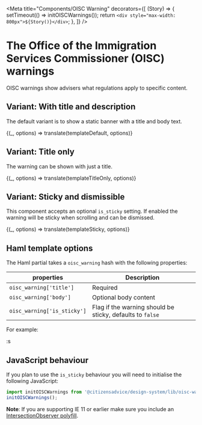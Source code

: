 

<Meta
  title="Components/OISC Warning"
  decorators={[
    (Story) => {
      setTimeout(() => initOISCWarnings());
      return `<div style="max-width: 800px">${Story()}</div>`;
    },
  ]}
/>

# The Office of the Immigration Services Commissioner (OISC) warnings

OISC warnings show advisers what regulations apply to specific content.

## Variant: With title and description

The default variant is to show a static banner with a title and body text.


<Preview>
  <Story
    name="With title and description"
    parameters={{ docs: { source: { code: templateDefault.raw } } }}
  >
    {(_, options) => translate(templateDefault, options)}
  </Story>
</Preview>

## Variant: Title only

The warning can be shown with just a title.


<Preview>
  <Story
    name="Title only"
    parameters={{ docs: { source: { code: templateTitleOnly.raw } } }}
  >
    {(_, options) => translate(templateTitleOnly, options)}
  </Story>
</Preview>

## Variant: Sticky and dismissible

This component accepts an optional `is_sticky` setting. If enabled the warning will be sticky when scrolling and can be dismissed.


<Preview>
  <Story
    name="Sticky"
    inline={false}
    height={'500px'}
    parameters={{ docs: { source: { code: templateSticky.raw } } }}
  >
    {(_, options) => translate(templateSticky, options)}
  </Story>
</Preview>

## Haml template options

The Haml partial takes a `oisc_warning` hash with the following properties:

| properties                  | Description                                               |
| --------------------------- | --------------------------------------------------------- |
| `oisc_warning['title']`     | Required                                                  |
| `oisc_warning['body']`      | Optional body content                                     |
| `oisc_warning['is_sticky']` | Flag if the warning should be sticky, defaults to `false` |

For example:

<Source dark="true" lang="haml" code={templateDefault.raw} />
:s

## JavaScript behaviour

If you plan to use the `is_sticky` behaviour you will need to initialise the following JavaScript:

```js
import initOISCWarnings from '@citizensadvice/design-system/lib/oisc-warnings';
initOISCWarnings();
```

**Note**: If you are supporting IE 11 or earlier make sure you include an [IntersectionObserver polyfill](https://github.com/w3c/IntersectionObserver/tree/master/polyfill).
